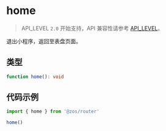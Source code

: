 # home

> API_LEVEL `2.0` 开始支持，API 兼容性请参考 [API_LEVEL](../../../../guides/framework/device/compatibility.md)。

退出小程序，返回至表盘页面。

## 类型

```ts
function home(): void
```

## 代码示例

```js
import { home } from '@zos/router'

home()
```
